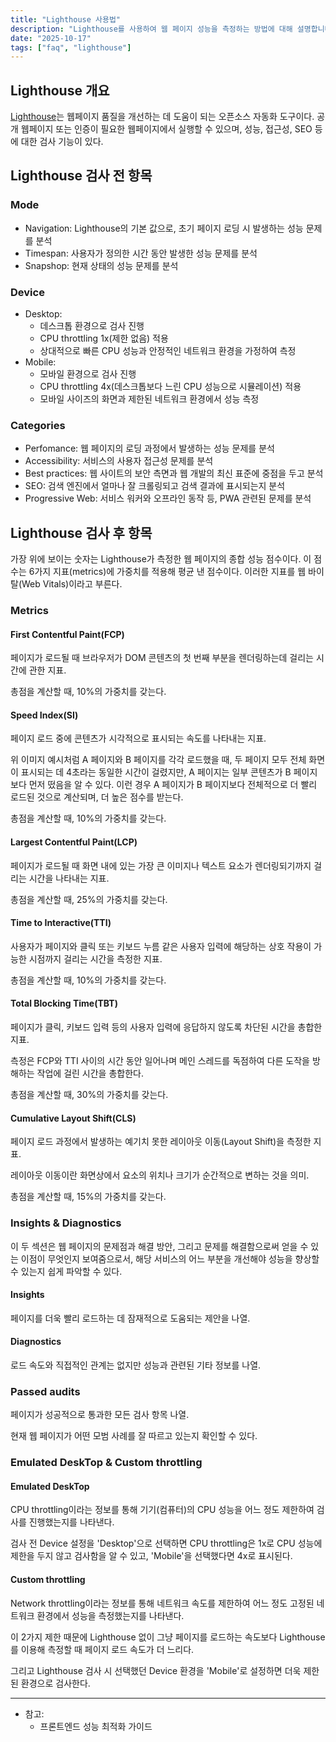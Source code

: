 ```yaml
---
title: "Lighthouse 사용법"
description: "Lighthouse를 사용하여 웹 페이지 성능을 측정하는 방법에 대해 설명합니다"
date: "2025-10-17"
tags: ["faq", "lighthouse"]
---
```


## Lighthouse 개요

[Lighthouse](https://github.com/GoogleChrome/lighthouse)는 웹페이지 품질을 개선하는 데 도움이 되는 오픈소스 자동화 도구이다.
공개 웹페이지 또는 인증이 필요한 웹페이지에서 실행할 수 있으며, 성능, 접근성, SEO 등에 대한 검사 기능이 있다.

## Lighthouse 검사 전 항목

<MDXImage
  src="/images/how-to-use-lighthouse/before-run-lighthouse.png"
  alt="gsc_add_property"
/>

### Mode

- Navigation: Lighthouse의 기본 값으로, 초기 페이지 로딩 시 발생하는 성능 문제를 분석
- Timespan: 사용자가 정의한 시간 동안 발생한 성능 문제를 분석
- Snapshop: 현재 상태의 성능 문제를 분석

### Device

- Desktop:
  - 데스크톱 환경으로 검사 진행
  - CPU throttling 1x(제한 없음) 적용
  - 상대적으로 빠른 CPU 성능과 안정적인 네트워크 환경을 가정하여 측정
- Mobile:
  - 모바일 환경으로 검사 진행
  - CPU throttling 4x(데스크톱보다 느린 CPU 성능으로 시뮬레이션) 적용
  - 모바일 사이즈의 화면과 제한된 네트워크 환경에서 성능 측정

### Categories

- Perfomance: 웹 페이지의 로딩 과정에서 발생하는 성능 문제를 분석
- Accessibility: 서비스의 사용자 접근성 문제를 분석
- Best practices: 웹 사이트의 보안 측면과 웹 개발의 최신 표준에 중점을 두고 분석
- SEO: 검색 엔진에서 얼마나 잘 크롤링되고 검색 결과에 표시되는지 분석
- Progressive Web: 서비스 워커와 오프라인 동작 등, PWA 관련된 문제를 분석

## Lighthouse 검사 후 항목

<MDXImage
  src="/images/how-to-use-lighthouse/after-run-lighthouse.png"
  alt="gsc_add_property"
/>

가장 위에 보이는 숫자는 Lighthouse가 측정한 웹 페이지의 종합 성능 점수이다.
이 점수는 6가지 지표(metrics)에 가중치를 적용해 평균 낸 점수이다. 이러한 지표를 웹 바이탈(Web Vitals)이라고 부른다.

### Metrics

#### First Contentful Paint(FCP)

페이지가 로드될 때 브라우저가 DOM 콘텐츠의 첫 번째 부분을 렌더링하는데 걸리는 시간에 관한 지표.

총점을 계산할 때, 10%의 가중치를 갖는다.

#### Speed Index(SI)

페이지 로드 중에 콘텐츠가 시각적으로 표시되는 속도를 나타내는 지표.

<MDXImage
  src="/images/how-to-use-lighthouse/speed-index.png"
  alt="gsc_add_property"
/>

위 이미지 예시처럼 A 페이지와 B 페이지를 각각 로드했을 때, 두 페이지 모두 전체 화면이 표시되는 데 4초라는 동일한 시간이 걸렸지만,
A 페이지는 일부 콘텐츠가 B 페이지보다 먼저 떴음을 알 수 있다. 이런 경우 A 페이지가 B 페이지보다 전체적으로 더 빨리 로드된 것으로 계산되며, 더 높은 점수를 받는다.

총점을 계산할 때, 10%의 가중치를 갖는다.

#### Largest Contentful Paint(LCP)

페이지가 로드될 때 화면 내에 있는 가장 큰 이미지나 텍스트 요소가 렌더링되기까지 걸리는 시간을 나타내는 지표.

총점을 계산할 때, 25%의 가중치를 갖는다.

#### Time to Interactive(TTI)

사용자가 페이지와 클릭 또는 키보드 누름 같은 사용자 입력에 해당하는 상호 작용이 가능한 시점까지 걸리는 시간을 측정한 지표.

총점을 계산할 때, 10%의 가중치를 갖는다.

#### Total Blocking Time(TBT)

페이지가 클릭, 키보드 입력 등의 사용자 입력에 응답하지 않도록 차단된 시간을 총합한 지표.

측정은 FCP와 TTI 사이의 시간 동안 일어나며 메인 스레드를 독점하여 다른 도작을 방해하는 작업에 걸린 시간을 총합한다.

총점을 계산할 때, 30%의 가중치를 갖는다.

#### Cumulative Layout Shift(CLS)

페이지 로드 과정에서 발생하는 예기치 못한 레이아웃 이동(Layout Shift)을 측정한 지표.

레이아웃 이동이란 화면상에서 요소의 위치나 크기가 순간적으로 변하는 것을 의미.

총점을 계산할 때, 15%의 가중치를 갖는다.

### Insights & Diagnostics

이 두 섹션은 웹 페이지의 문제점과 해결 방안, 그리고 문제를 해결함으로써 얻을 수 있는 이점이 무엇인지 보여줌으로서,
해당 서비스의 어느 부분을 개선해야 성능을 향상할 수 있는지 쉽게 파악할 수 있다.

#### Insights

페이지를 더욱 빨리 로드하는 데 잠재적으로 도움되는 제안을 나열.

<MDXImage
  src="/images/how-to-use-lighthouse/insights.png"
  alt="gsc_add_property"
/>

#### Diagnostics

로드 속도와 직접적인 관계는 없지만 성능과 관련된 기타 정보를 나열.

<MDXImage
  src="/images/how-to-use-lighthouse/diagnostics.png"
  alt="gsc_add_property"
/>

### Passed audits

페이지가 성공적으로 통과한 모든 검사 항목 나열.

현재 웹 페이지가 어떤 모범 사례를 잘 따르고 있는지 확인할 수 있다.

<MDXImage
  src="/images/how-to-use-lighthouse/passed-audits.png"
  alt="gsc_add_property"
/>

### Emulated DeskTop & Custom throttling

#### Emulated DeskTop

<MDXImage
  src="/images/how-to-use-lighthouse/emulated-desktop.png"
  alt="gsc_add_property"
/>

CPU throttling이라는 정보를 통해 기기(컴퓨터)의 CPU 성능을 어느 정도 제한하여
검사를 진행했는지를 나타낸다.

검사 전 Device 설정을 'Desktop'으로 선택하면 CPU throttling은 1x로 CPU 성능에 제한을 두지 않고 검사함을 알 수 있고, 'Mobile'을 선택했다면 4x로 표시된다.

#### Custom throttling

<MDXImage
  src="/images/how-to-use-lighthouse/custom-throttling.png"
  alt="gsc_add_property"
/>

Network throttling이라는 정보를 통해 네트워크 속도를 제한하여 어느 정도 고정된 네트워크 환경에서 성능을 측정했는지를 나타낸다.

이 2가지 제한 때문에 Lighthouse 없이 그냥 페이지를 로드하는 속도보다 Lighthouse를 이용해 측정할 때 페이지 로드 속도가 더 느리다.

그리고 Lighthouse 검사 시 선택했던 Device 환경을 'Mobile'로 설정하면 더욱 제한된 환경으로 검사한다.

---

- 참고:
  - 프론트엔드 성능 최적화 가이드
